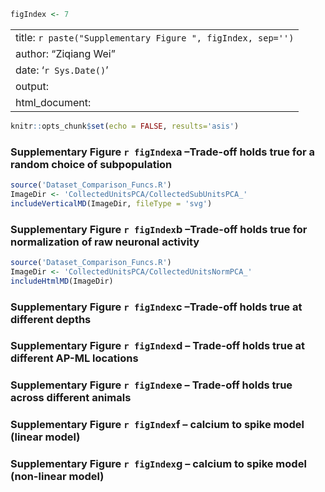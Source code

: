 ```r
figIndex <- 7
```

---
title: `r paste("Supplementary Figure ", figIndex, sep='')`
author: "Ziqiang Wei"
date: '`r Sys.Date()`'
output:
  html_document:
---

```r
knitr::opts_chunk$set(echo = FALSE, results='asis')
```

### Supplementary Figure `r figIndex`a --Trade-off holds true for a random choice of subpopulation
```r
source('Dataset_Comparison_Funcs.R')
ImageDir <- 'CollectedUnitsPCA/CollectedSubUnitsPCA_'
includeVerticalMD(ImageDir, fileType = 'svg')
```

### Supplementary Figure `r figIndex`b --Trade-off holds true for normalization of raw neuronal activity
```r
source('Dataset_Comparison_Funcs.R')
ImageDir <- 'CollectedUnitsPCA/CollectedUnitsNormPCA_'
includeHtmlMD(ImageDir)
```

### Supplementary Figure `r figIndex`c --Trade-off holds true at different depths

### Supplementary Figure `r figIndex`d -- Trade-off holds true at different AP-ML locations

### Supplementary Figure `r figIndex`e -- Trade-off holds true across different animals

### Supplementary Figure `r figIndex`f -- calcium to spike model (linear model)

### Supplementary Figure `r figIndex`g -- calcium to spike model (non-linear model)

